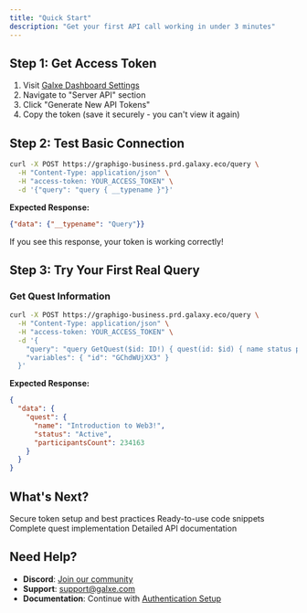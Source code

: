 ```yaml
---
title: "Quick Start"
description: "Get your first API call working in under 3 minutes"
---
```


## Step 1: Get Access Token

1. Visit [Galxe Dashboard Settings](https://dashboard.galxe.com) 
2. Navigate to "Server API" section
3. Click "Generate New API Tokens"
4. Copy the token (save it securely - you can't view it again)

## Step 2: Test Basic Connection

```bash
curl -X POST https://graphigo-business.prd.galaxy.eco/query \
  -H "Content-Type: application/json" \
  -H "access-token: YOUR_ACCESS_TOKEN" \
  -d '{"query": "query { __typename }"}'
```

**Expected Response:**
```json
{"data": {"__typename": "Query"}}
```

<Check>If you see this response, your token is working correctly!</Check>

## Step 3: Try Your First Real Query

### Get Quest Information
```bash
curl -X POST https://graphigo-business.prd.galaxy.eco/query \
  -H "Content-Type: application/json" \
  -H "access-token: YOUR_ACCESS_TOKEN" \
  -d '{
    "query": "query GetQuest($id: ID!) { quest(id: $id) { name status participantsCount } }",
    "variables": { "id": "GChdWUjXX3" }
  }'
```

**Expected Response:**
```json
{
  "data": {
    "quest": {
      "name": "Introduction to Web3!",
      "status": "Active", 
      "participantsCount": 234163
    }
  }
}
```

## What's Next?

<CardGroup cols={2}>
  <Card title="Authentication" icon="key" href="/galxe-integration/getting-started/authentication">
    Secure token setup and best practices
  </Card>
  <Card title="Common Patterns" icon="code" href="/galxe-integration/getting-started/common-patterns">
    Ready-to-use code snippets
  </Card>
  <Card title="Quest Guide" icon="map" href="/galxe-integration/guides/quests">
    Complete quest implementation
  </Card>
  <Card title="API Reference" icon="book" href="/galxe-integration/api-reference/quest">
    Detailed API documentation
  </Card>
</CardGroup>

## Need Help?

- **Discord**: [Join our community](https://discord.gg/galxe)
- **Support**: support@galxe.com
- **Documentation**: Continue with [Authentication Setup](/galxe-integration/getting-started/authentication) 
